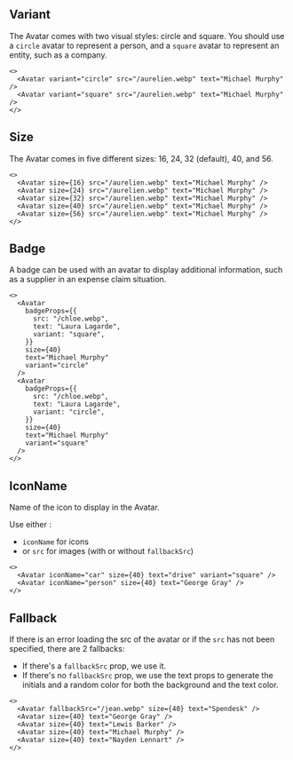 
## Variant

The Avatar comes with two visual styles: circle and square. You should use a `circle` avatar to represent a person, and a `square` avatar to represent an entity, such as a company.

<Preview>
  <Avatar variant="circle" src="/aurelien.webp" text="Michael Murphy" />
  <Avatar variant="square" src="/aurelien.webp" text="Michael Murphy" />
</Preview>

```tsx
<>
  <Avatar variant="circle" src="/aurelien.webp" text="Michael Murphy" />
  <Avatar variant="square" src="/aurelien.webp" text="Michael Murphy" />
</>
```

## Size

The Avatar comes in five different sizes: 16, 24, 32 (default), 40, and 56.

<Preview>
  <Avatar size={16} src="/aurelien.webp" text="Michael Murphy" />
  <Avatar size={24} src="/aurelien.webp" text="Michael Murphy" />
  <Avatar size={32} src="/aurelien.webp" text="Michael Murphy" />
  <Avatar size={40} src="/aurelien.webp" text="Michael Murphy" />
  <Avatar size={56} src="/aurelien.webp" text="Michael Murphy" />
</Preview>

```tsx
<>
  <Avatar size={16} src="/aurelien.webp" text="Michael Murphy" />
  <Avatar size={24} src="/aurelien.webp" text="Michael Murphy" />
  <Avatar size={32} src="/aurelien.webp" text="Michael Murphy" />
  <Avatar size={40} src="/aurelien.webp" text="Michael Murphy" />
  <Avatar size={56} src="/aurelien.webp" text="Michael Murphy" />
</>
```

## Badge

A badge can be used with an avatar to display additional information, such as a supplier in an expense claim situation.

<Preview>
  <Avatar
    badgeProps={{
      src: "/chloe.webp",
      text: "Laura Lagarde",
      variant: "square",
    }}
    size={40}
    text="Michael Murphy"
    variant="circle"
  />
  <Avatar
    badgeProps={{
      src: "/chloe.webp",
      text: "Laura Lagarde",
      variant: "circle",
    }}
    size={40}
    text="Michael Murphy"
    variant="square"
  />
</Preview>

```tsx
<>
  <Avatar
    badgeProps={{
      src: "/chloe.webp",
      text: "Laura Lagarde",
      variant: "square",
    }}
    size={40}
    text="Michael Murphy"
    variant="circle"
  />
  <Avatar
    badgeProps={{
      src: "/chloe.webp",
      text: "Laura Lagarde",
      variant: "circle",
    }}
    size={40}
    text="Michael Murphy"
    variant="square"
  />
</>
```

## IconName

Name of the icon to display in the Avatar.

Use either :

- `iconName` for icons
- or `src` for images (with or without `fallbackSrc`)

<Preview>
  <Avatar iconName="car" size={40} text="drive" variant="square" />
  <Avatar iconName="person" size={40} text="George Gray" />
</Preview>

```tsx
<>
  <Avatar iconName="car" size={40} text="drive" variant="square" />
  <Avatar iconName="person" size={40} text="George Gray" />
</>
```

## Fallback

If there is an error loading the src of the avatar or if the `src` has not been specified, there are 2 fallbacks:

- If there's a `fallbackSrc` prop, we use it.
- If there's no `fallbackSrc` prop, we use the text props to generate the initials and a random color for both the background and the text color.

<Preview>
  <Avatar fallbackSrc="/jean.webp" size={40} text="Spendesk" variant="square" />
  <Avatar size={40} text="George Gray" />
  <Avatar size={40} text="Lewis Barker" />
  <Avatar size={40} text="Michael Murphy" />
  <Avatar size={40} text="Nayden Lennart" />
</Preview>

```tsx
<>
  <Avatar fallbackSrc="/jean.webp" size={40} text="Spendesk" />
  <Avatar size={40} text="George Gray" />
  <Avatar size={40} text="Lewis Barker" />
  <Avatar size={40} text="Michael Murphy" />
  <Avatar size={40} text="Nayden Lennart" />
</>
```
